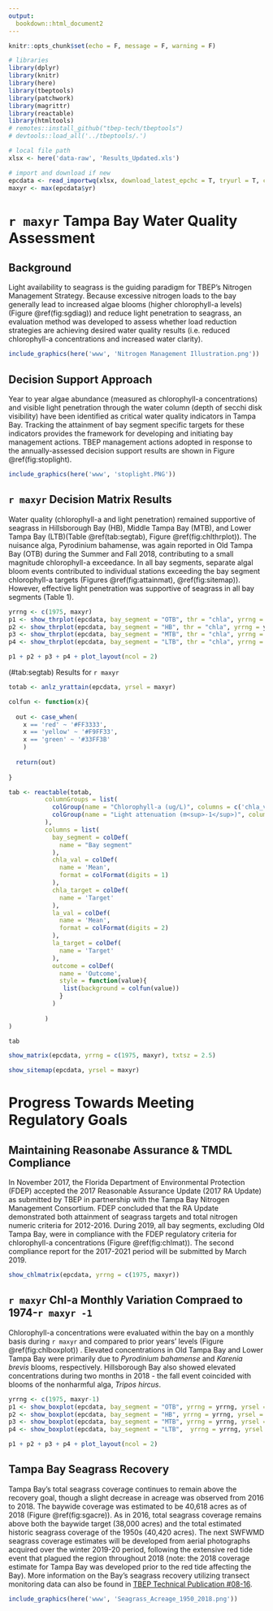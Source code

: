 ```yaml
---
output: 
  bookdown::html_document2
---
```


```r
knitr::opts_chunk$set(echo = F, message = F, warning = F)

# libraries
library(dplyr)
library(knitr)
library(here)
library(tbeptools) 
library(patchwork)
library(magrittr)
library(reactable)
library(htmltools)
# remotes::install_github("tbep-tech/tbeptools")
# devtools::load_all('../tbeptools/.')

# local file path
xlsx <- here('data-raw', 'Results_Updated.xls')

# import and download if new
epcdata <- read_importwq(xlsx, download_latest_epchc = T, tryurl = T, connecttimeout = 20)
maxyr <- max(epcdata$yr)
```

# `r maxyr` Tampa Bay Water Quality Assessment

## Background

Light availability to seagrass is the guiding paradigm for TBEP's Nitrogen Management Strategy. Because excessive nitrogen loads to the bay generally lead to increased algae blooms (higher chlorophyll-a levels) (Figure \@ref(fig:sgdiag)) and reduce light penetration to seagrass, an evaluation method was developed to assess whether load reduction strategies are achieving desired water quality results (i.e. reduced chlorophyll-a concentrations and increased water clarity).

```r
include_graphics(here('www', 'Nitrogen Management Illustration.png'))
```

## Decision Support Approach

Year to year algae abundance (measured as chlorophyll-a concentrations) and visible light penetration through the water column (depth of secchi disk visibility) have been identified as critical water quality indicators in Tampa Bay. Tracking the attainment of bay segment specific targets for these indicators provides the framework for developing and initiating bay management actions. TBEP management actions adopted in response to the annually-assessed decision support results are shown in Figure \@ref(fig:stoplight).

```r
include_graphics(here('www', 'stoplight.PNG'))
```

## `r maxyr` Decision Matrix Results {.tabset}

Water quality (chlorophyll-a and light penetration) remained supportive of seagrass in Hillsborough Bay (HB), Middle Tampa Bay (MTB), and Lower Tampa Bay (LTB)(Table \@ref(tab:segtab), Figure \@ref(fig:chlthrplot)). The nuisance alga, Pyrodinium bahamense, was again reported in Old Tampa Bay (OTB) during the Summer and Fall 2018, contributing to a small magnitude chlorophyll-a exceedance. In all bay segments, separate algal bloom events contributed to individual stations exceeding the bay segment chlorophyll-a targets (Figures \@ref(fig:attainmat), \@ref(fig:sitemap)). However, effective light penetration was supportive of seagrass in all bay segments (Table 1).

```r
yrrng <- c(1975, maxyr)
p1 <- show_thrplot(epcdata, bay_segment = "OTB", thr = "chla", yrrng = yrrng)
p2 <- show_thrplot(epcdata, bay_segment = "HB", thr = "chla", yrrng = yrrng)
p3 <- show_thrplot(epcdata, bay_segment = "MTB", thr = "chla", yrrng = yrrng)
p4 <- show_thrplot(epcdata, bay_segment = "LTB", thr = "chla", yrrng = yrrng)

p1 + p2 + p3 + p4 + plot_layout(ncol = 2)
```

<caption>(#tab:segtab) Results for `r maxyr`</caption>
```r
totab <- anlz_yrattain(epcdata, yrsel = maxyr)

colfun <- function(x){
  
  out <- case_when(
    x == 'red' ~ '#FF3333', 
    x == 'yellow' ~ '#F9FF33', 
    x == 'green' ~ '#33FF3B'
    )
  
  return(out)
  
}

tab <- reactable(totab, 
          columnGroups = list(
            colGroup(name = "Chlorophyll-a (ug/L)", columns = c('chla_val', 'chla_target')),
            colGroup(name = "Light attenuation (m<sup>-1</sup>)", columns = c('la_val', 'la_target'), html = T)
          ),
          columns = list(
            bay_segment = colDef(
              name = "Bay segment"
            ), 
            chla_val = colDef(
              name = 'Mean', 
              format = colFormat(digits = 1)
            ), 
            chla_target = colDef(
              name = 'Target'
            ), 
            la_val = colDef(
              name = 'Mean', 
              format = colFormat(digits = 2)
            ), 
            la_target = colDef(
              name = 'Target'
            ),
            outcome = colDef(
              name = 'Outcome',
              style = function(value){
               list(background = colfun(value))
              }
            )
            
          )
)

tab
```

```r
show_matrix(epcdata, yrrng = c(1975, maxyr), txtsz = 2.5)
```

```r
show_sitemap(epcdata, yrsel = maxyr)
```

# Progress Towards Meeting Regulatory Goals

## Maintaining Reasonabe Assurance & TMDL Compliance

In November 2017, the Florida Department of Environmental Protection (FDEP) accepted the 2017 Reasonable Assurance Update (2017 RA Update) as submitted by TBEP in partnership with the Tampa Bay Nitrogen Management Consortium. FDEP concluded that the RA Update demonstrated both attainment of seagrass targets and total nitrogen numeric criteria for 2012-2016. During 2019, all bay segments, excluding Old Tampa Bay, were in compliance with the FDEP regulatory criteria for chlorophyll-a concentrations (Figure \@ref(fig:chlmat)). The second compliance report for the 2017-2021 period will be submitted by March 2019.

```r
show_chlmatrix(epcdata, yrrng = c(1975, maxyr))
```

## `r maxyr` Chl-a Monthly Variation Compraed to 1974-`r maxyr -1`

Chlorophyll-a concentrations were evaluated within the bay on a monthly basis during `r maxyr` and compared to prior years' levels (Figure \@ref(fig:chlboxplot)) . Elevated concentrations in Old Tampa Bay and Lower Tampa Bay were primarily due to *Pyrodinium bahamense* and *Karenia brevis* blooms, respectively. Hillsborough Bay also showed elevated concentrations during two months in 2018 - the fall event coincided with blooms of the nonharmful alga, *Tripos hircus*.

```r
yrrng <- c(1975, maxyr-1)
p1 <- show_boxplot(epcdata, bay_segment = "OTB", yrrng = yrrng, yrsel = maxyr)
p2 <- show_boxplot(epcdata, bay_segment = "HB", yrrng = yrrng, yrsel = maxyr)
p3 <- show_boxplot(epcdata, bay_segment = "MTB", yrrng = yrrng, yrsel = maxyr)
p4 <- show_boxplot(epcdata, bay_segment = "LTB",  yrrng = yrrng, yrsel = maxyr)

p1 + p2 + p3 + p4 + plot_layout(ncol = 2)
```

## Tampa Bay Seagrass Recovery

Tampa Bay's total seagrass coverage continues to remain above the recovery goal, though a slight decrease in acreage was observed from 2016 to 2018. The baywide coverage was estimated to be 40,618 acres as of 2018 (Figure \@ref(fig:sgacre)). As in 2016, total seagrass coverage remains above both the baywide target (38,000 acres) and the total estimated historic seagrass coverage of the 1950s (40,420 acres). The next SWFWMD seagrass coverage estimates will be developed from aerial photographs acquired over the winter 2019-20 period, following the extensive red tide event that plagued the region throughout 2018 (note: the 2018 coverage estimate for Tampa Bay was developed prior to the red tide affecting the Bay). More information on the Bay's seagrass recovery utilizing transect monitoring data can also be found in [TBEP Technical Publication #08-16](https://tbeptech.org/TBEP_TECH_PUBS/2016/TBEP_08_16_2016_Seagrass_Transect_Summary_Report.pdf).

```r
include_graphics(here('www', 'Seagrass_Acreage_1950_2018.png'))
```

